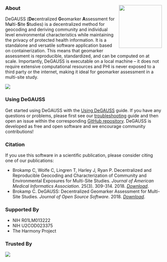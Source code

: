 &nbsp;

### About <a href='https://degauss-org.github.io'><img src='figs/degauss_hex.png' align="right" height="138.5" /></a>

DeGAUSS (**De**centralized **G**eomarker **A**ssessment for M**u**lti-**S**ite **S**tudies) is a decentralized method for geocoding and deriving community and individual level environmental characteristics while maintaining the privacy of protected health information. It is a standalone and versatile software application based on containerization.  This means that geomarker assessment is reproducible, standardized, and can be computed on at scale. Importantly, DeGAUSS is executable on a local machine -- it does not require extensive computational resources and PHI is never exposed to a third party or the internet, making it ideal for geomarker assessment in a multi-site study. 

<img src='figs/degauss_multisite_study-degauss_flow.png'/>

### Using DeGAUSS

Get started using DeGAUSS with the [Using DeGAUSS](using_degauss.html) guide. If you have any questions or problems, please first see our [troubleshooting](troubleshooting.html) guide and then open an issue within the corresponding [GitHub repository](https://github.com/degauss-org). DeGAUSS is developed as free and open software and we encourage community contributions!

### Citation

If you use this software in a scientific publication, please consider citing one of our publications:

- Brokamp C, Wolfe C, Lingren T, Harley J, Ryan P. Decentralized and Reproducible Geocoding and Characterization of Community and Environmental Exposures for Multi-Site Studies. *Journal of American Medical Informatics Association*. 25(3). 309-314. 2018. [*Download*](https://colebrokamp-website.s3.amazonaws.com/publications/Brokamp_JAMIA_2017.pdf).
- Brokamp C. DeGAUSS: Decentralized Geomarker Assessment for Multi-Site Studies. *Journal of Open Source Software*. 2018. [*Download*](https://colebrokamp-website.s3.amazonaws.com/publications/Brokamp_JOSS_2018.pdf).

### Supported By

- NIH R01LM013222
- NIH U2COD023375
- The Harmony Project

### Trusted By 

<img src='figs/trusted_by.png'/>
